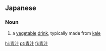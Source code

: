==Japanese==
{{ja-kanjitab|あお|しる|k2=じる|r=y|yomi=k}}

===Noun===
{{ja-noun|あおじる}}

# a [[vegetable]] [[drink]], typically made from [[kale]]

[[hi:青汁]]
[[pt:青汁]]
[[fi:青汁]]